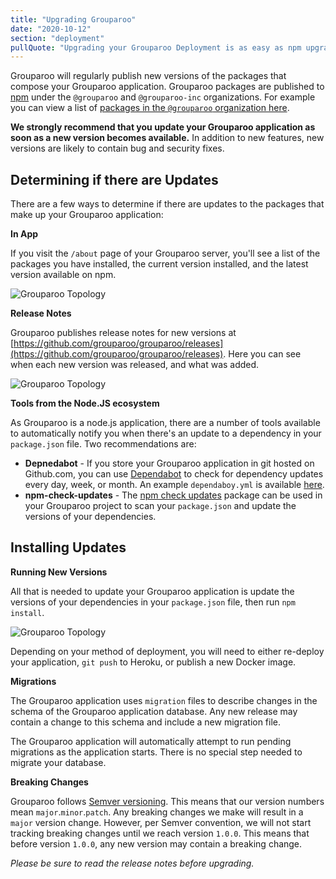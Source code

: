 ```yaml
---
title: "Upgrading Grouparoo"
date: "2020-10-12"
section: "deployment"
pullQuote: "Upgrading your Grouparoo Deployment is as easy as npm upgrade"
---
```


Grouparoo will regularly publish new versions of the packages that compose your Grouparoo application. Grouparoo packages are published to [npm](https://npmjs.com) under the `@grouparoo` and `@grouparoo-inc` organizations. For example you can view a list of [packages in the `@grouparoo` organization here](https://www.npmjs.com/org/grouparoo).

**We strongly recommend that you update your Grouparoo application as soon as a new version becomes available.** In addition to new features, new versions are likely to contain bug and security fixes.

## Determining if there are Updates

There are a few ways to determine if there are updates to the packages that make up your Grouparoo application:

**In App**

If you visit the `/about` page of your Grouparoo server, you'll see a list of the packages you have installed, the current version installed, and the latest version available on npm.

<Image
  centered
  source="Grouparoo Topology"
  alt="Grouparoo Topology"
  src="docs/deployment/in-app-versions.png"
/>

**Release Notes**

Grouparoo publishes release notes for new versions at [https://github.com/grouparoo/grouparoo/releases](https://github.com/grouparoo/grouparoo/releases). Here you can see when each new version was released, and what was added.

<Image
  centered
  source="Grouparoo Topology"
  alt="Grouparoo Topology"
  src="docs/deployment/release-notes.png"
/>

**Tools from the Node.JS ecosystem**

As Grouparoo is a node.js application, there are a number of tools available to automatically notify you when there's an update to a dependency in your `package.json` file. Two recommendations are:

- **Depnedabot** - If you store your Grouparoo application in git hosted on Github.com, you can use [Dependabot](https://github.blog/2020-06-01-keep-all-your-packages-up-to-date-with-dependabot/) to check for dependency updates every day, week, or month. An example `dependaboy.yml` is available [here](https://github.com/grouparoo/app-example/blob/master/.github/dependabot.yml).
- **npm-check-updates** - The [npm check updates](https://www.npmjs.com/package/npm-check-updates) package can be used in your Grouparoo project to scan your `package.json` and update the versions of your dependencies.

## Installing Updates

**Running New Versions**

All that is needed to update your Grouparoo application is update the versions of your dependencies in your `package.json` file, then run `npm install`.

<Image
  centered
  source="Grouparoo Topology"
  alt="Grouparoo Topology"
  src="docs/deployment/upgrade-diff.png"
/>

Depending on your method of deployment, you will need to either re-deploy your application, `git push` to Heroku, or publish a new Docker image.

**Migrations**

The Grouparoo application uses `migration` files to describe changes in the schema of the Grouparoo application database. Any new release may contain a change to this schema and include a new migration file.

The Grouparoo application will automatically attempt to run pending migrations as the application starts. There is no special step needed to migrate your database.

**Breaking Changes**

Grouparoo follows [Semver versioning](https://semver.org/). This means that our version numbers mean `major`.`minor`.`patch`. Any breaking changes we make will result in a `major` version change. However, per Semver convention, we will not start tracking breaking changes until we reach version `1.0.0`. This means that before version `1.0.0`, any new version may contain a breaking change.

_Please be sure to read the release notes before upgrading._

<HavingProblems />
